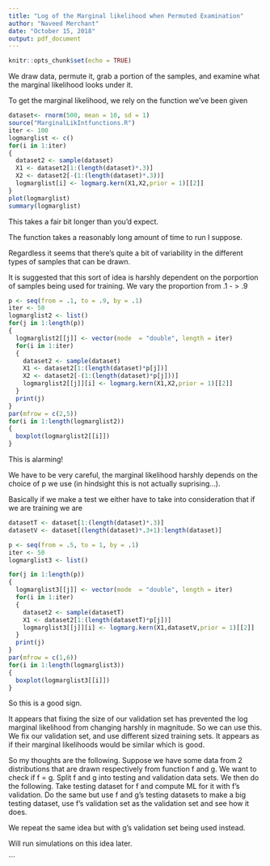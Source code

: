 ```yaml
---
title: "Log of the Marginal likelihood when Permuted Examination"
author: "Naveed Merchant"
date: "October 15, 2018"
output: pdf_document
---
```


```r
knitr::opts_chunk$set(echo = TRUE)
```

We draw data, permute it, grab a portion of the samples, and examine what the marginal likelihood looks under it.

To get the marginal likelihood, we rely on the function we've been given 

```r
dataset<- rnorm(500, mean = 10, sd = 1)
source("MarginalLikIntfunctions.R")
iter <- 100
logmarglist <- c()
for(i in 1:iter)
{
  dataset2 <- sample(dataset)
  X1 <- dataset2[1:(length(dataset)*.3)]
  X2 <- dataset2[-(1:(length(dataset)*.3))]
  logmarglist[i] <- logmarg.kern(X1,X2,prior = 1)[[2]]
}
plot(logmarglist)
summary(logmarglist)
```

This takes a fair bit longer than you'd expect.

The function takes a reasonably long amount of time to run I suppose.

Regardless it seems that there's quite a bit of variability in the different types of samples that can be drawn.

It is suggested that this sort of idea is harshly dependent on the porportion of samples being used for training. We vary the proportion from .1 - > .9
```r
p <- seq(from = .1, to = .9, by = .1)
iter <- 50
logmarglist2 <- list()
for(j in 1:length(p))
{
  logmarglist2[[j]] <- vector(mode  = "double", length = iter)
  for(i in 1:iter)
  {
    dataset2 <- sample(dataset)
    X1 <- dataset2[1:(length(dataset)*p[j])]
    X2 <- dataset2[-(1:(length(dataset)*p[j]))]
    logmarglist2[[j]][i] <- logmarg.kern(X1,X2,prior = 1)[[2]]
  }
  print(j)
}
par(mfrow = c(2,5))
for(i in 1:length(logmarglist2))
{
  boxplot(logmarglist2[[i]])
}
```

This is alarming!

We have to be very careful, the marginal likelihood harshly depends on the choice of p we use (in hindsight this is not actually suprising...).

Basically if we make a test we either have to take into consideration that if we are training we are


```r
datasetT <- dataset[1:(length(dataset)*.3)]
datasetV <- dataset[(length(dataset)*.3+1):length(dataset)]

p <- seq(from = .5, to = 1, by = .1)
iter <- 50
logmarglist3 <- list()

for(j in 1:length(p))
{
  logmarglist3[[j]] <- vector(mode  = "double", length = iter)
  for(i in 1:iter)
  {
    dataset2 <- sample(datasetT)
    X1 <- dataset2[1:(length(datasetT)*p[j])]
    logmarglist3[[j]][i] <- logmarg.kern(X1,datasetV,prior = 1)[[2]]
  }
  print(j)
}
par(mfrow = c(1,6))
for(i in 1:length(logmarglist3))
{
  boxplot(logmarglist3[[i]])
}

```
So this is a good sign. 

It appears that fixing the size of our validation set has prevented the log marginal likelihood from changing harshly in magnitude. So we can use this. We fix our validation set, and use different sized training sets. It appears as if their marginal likelihoods would be similar which is good. 

So my thoughts are the following. Suppose we have some data from 2 distributions that are drawn respectively from function f and g. We want to check if f = g. Split f and g into testing and validation data sets. We then do the following. Take testing dataset for f and compute ML for it with f's validation. Do the same but use f and g's testing datasets to make a big testing dataset, use f's validation set as the validation set and see how it does.

We repeat the same idea but with g's validation set being used instead.

Will run simulations on this idea later.

```




